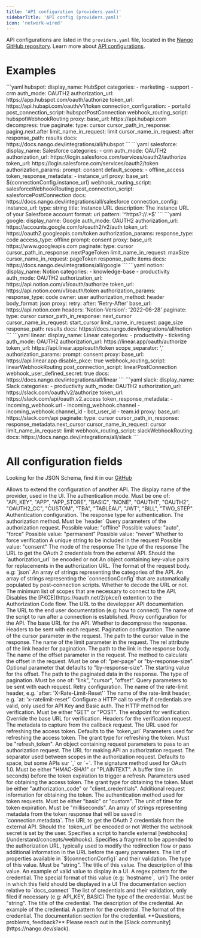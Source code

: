 ```yaml
---
title: 'API configuration (providers.yaml)'
sidebarTitle: 'API config (providers.yaml)'
icon: 'network-wired'
---
```


API configurations are listed in the `providers.yaml` file, located in the [Nango GitHub repository](https://github.com/NangoHQ/nango/blob/master/packages/shared/providers.yaml). Learn more about [API configurations](/understand/concepts/integrations#api-configurations).

# Examples

<Tabs>

<Tab title="Hubspot">
```yaml
hubspot:
    display_name: HubSpot
    categories:
        - marketing
        - support
        - crm
    auth_mode: OAUTH2
    authorization_url: https://app.hubspot.com/oauth/authorize
    token_url: https://api.hubapi.com/oauth/v1/token
    connection_configuration:
        - portalId
    post_connection_script: hubspotPostConnection
    webhook_routing_script: hubspotWebhookRouting
    proxy:
        base_url: https://api.hubapi.com
        decompress: true
        paginate:
            type: cursor
            cursor_path_in_response: paging.next.after
            limit_name_in_request: limit
            cursor_name_in_request: after
            response_path: results
    docs: https://docs.nango.dev/integrations/all/hubspot
```

</Tab>

<Tab title="Salesforce">
```yaml
salesforce:
    display_name: Salesforce
    categories:
        - crm
    auth_mode: OAUTH2
    authorization_url: https://login.salesforce.com/services/oauth2/authorize
    token_url: https://login.salesforce.com/services/oauth2/token
    authorization_params:
        prompt: consent
    default_scopes:
        - offline_access
    token_response_metadata:
        - instance_url
    proxy:
        base_url: ${connectionConfig.instance_url}
    webhook_routing_script: salesforceWebhookRouting
    post_connection_script: salesforcePostConnection
    docs: https://docs.nango.dev/integrations/all/salesforce
    connection_config:
        instance_url:
            type: string
            title: Instance URL
            description: The instance URL of your Salesforce account
            format: uri
            pattern: '^https?://.*$'
```

</Tab>

<Tab title="Google">
```yaml
google:
    display_name: Google
    auth_mode: OAUTH2
    authorization_url: https://accounts.google.com/o/oauth2/v2/auth
    token_url: https://oauth2.googleapis.com/token
    authorization_params:
        response_type: code
        access_type: offline
        prompt: consent
    proxy:
        base_url: https://www.googleapis.com
        paginate:
            type: cursor
            cursor_path_in_response: nextPageToken
            limit_name_in_request: maxSize
            cursor_name_in_request: pageToken
            response_path: items
    docs: https://docs.nango.dev/integrations/all/google
```

</Tab>

<Tab title="Notion">
```yaml
notion:
    display_name: Notion
    categories:
        - knowledge-base
        - productivity
    auth_mode: OAUTH2
    authorization_url: https://api.notion.com/v1/oauth/authorize
    token_url: https://api.notion.com/v1/oauth/token
    authorization_params:
        response_type: code
        owner: user
    authorization_method: header
    body_format: json
    proxy:
        retry:
            after: 'Retry-After'
        base_url: https://api.notion.com
        headers:
            'Notion-Version': '2022-06-28'
        paginate:
            type: cursor
            cursor_path_in_response: next_cursor
            cursor_name_in_request: start_cursor
            limit_name_in_request: page_size
            response_path: results
    docs: https://docs.nango.dev/integrations/all/notion
```

</Tab>

<Tab title="Linear">
```yaml
linear:
    display_name: Linear
    categories:
        - productivity
        - ticketing
    auth_mode: OAUTH2
    authorization_url: https://linear.app/oauth/authorize
    token_url: https://api.linear.app/oauth/token
    scope_separator: ','
    authorization_params:
        prompt: consent
    proxy:
        base_url: https://api.linear.app
    disable_pkce: true
    webhook_routing_script: linearWebhookRouting
    post_connection_script: linearPostConnection
    webhook_user_defined_secret: true
    docs: https://docs.nango.dev/integrations/all/linear
```

</Tab>

<Tab title="Slack">
```yaml
slack:
    display_name: Slack
    categories:
        - productivity
    auth_mode: OAUTH2
    authorization_url: https://slack.com/oauth/v2/authorize
    token_url: https://slack.com/api/oauth.v2.access
    token_response_metadata:
        - incoming_webhook.url
        - incoming_webhook.channel
        - incoming_webhook.channel_id
        - bot_user_id
        - team.id
    proxy:
        base_url: https://slack.com/api
        paginate:
            type: cursor
            cursor_path_in_response: response_metadata.next_cursor
            cursor_name_in_request: cursor
            limit_name_in_request: limit
    webhook_routing_script: slackWebhookRouting
    docs: https://docs.nango.dev/integrations/all/slack
```

</Tab>

</Tabs>

# All configuration fields

<Tip>Looking for the JSON Schema, find it in our [GitHub](https://github.com/NangoHQ/nango/blob/master/scripts/validation/providers/schema.json)</Tip>

<ResponseField name="alias" type="string">
    Allows to extend the configuration of another API.
</ResponseField>

<ResponseField name="display_name" type="string" required>
    The display name of the provider, used in the UI.
</ResponseField>

<ResponseField name="auth_mode" type="string" >
    The authentication mode. Must be one of: "API_KEY", "APP", "APP_STORE", "BASIC", "NONE", "OAUTH1", "OAUTH2", "OAUTH2_CC", "CUSTOM", "TBA", "TABLEAU", "JWT", "BILL", "TWO_STEP".
</ResponseField>

<ResponseField name="auth" type="object">
    Authentication configuration.
    <Expandable>
        <ResponseField name="response_type" type="string">
            The response type for authentication.
        </ResponseField>
    </Expandable>
</ResponseField>

<ResponseField name="authorization_method" type="string">
    The authorization method. Must be `header`
</ResponseField>

<ResponseField name="authorization_params" type="object">
    Query parameters of the authorization request.
    <Expandable>
        <ResponseField name="access_type" type="string">
            Possible value: "offline"
        </ResponseField>
        <ResponseField name="approval_prompt" type="string">
            Possible values: "auto", "force"
        </ResponseField>
        <ResponseField name="duration" type="string">
            Possible value: "permanent"
        </ResponseField>
        <ResponseField name="expiration" type="string">
            Possible value: "never"
        </ResponseField>
        <ResponseField name="force_verify" type="boolean">
            Whether to force verification
        </ResponseField>
        <ResponseField name="nonce" type="string">
            A unique string to be included in the request
        </ResponseField>
        <ResponseField name="prompt" type="string">
            Possible value: "consent"
        </ResponseField>
        <ResponseField name="response_mode" type="string">
            The mode of the response
        </ResponseField>
        <ResponseField name="response_type" type="string">
            The type of the response
        </ResponseField>
    </Expandable>
</ResponseField>

<ResponseField name="authorization_url" type="string">
    The URL to get the OAuth 2 credentials from the external API.
</ResponseField>

<ResponseField name="authorization_url_encoded" type="boolean">
    Should the `authorization_url` be encoded or not
</ResponseField>

<ResponseField name="authorization_url_replacements" type="object">
    An object containing key-value pairs for replacements in the authorization URL.
</ResponseField>

<ResponseField name="body_format" type="string">
    The format of the request body. e.g: `json`
</ResponseField>

<ResponseField name="categories" type="array">
    An array of strings representing the categories of the API.
</ResponseField>

<ResponseField name="connection_configuration" type="array">
    An array of strings representing the `connectionConfig` that are automatically populated by post-connection scripts.
</ResponseField>

<ResponseField name="decode_url" type="boolean">
    Whether to decode the URL or not.
</ResponseField>

<ResponseField name="default_scopes" type="array">
    The minimum list of scopes that are necessary to connect to the API.
</ResponseField>

<ResponseField name="disable_pkce" type="boolean">
    Disables the [PKCE](https://oauth.net/2/pkce/) extention to the Authorization Code flow.
</ResponseField>

<ResponseField name="docs" type="string">
    The URL to the developper API documentation.
</ResponseField>

<ResponseField name="docs_connect" type="string">
    The URL to the end user documentation (e.g: how to connect).
</ResponseField>

<ResponseField name="post_connection_script" type="string">
    The name of the script to run after a connection is established.
</ResponseField>

<ResponseField name="proxy" type="object">
    Proxy configuration for the API.
    <Expandable>
        <ResponseField name="base_url" type="string">
            The base URL for the API.
        </ResponseField>
        <ResponseField name="decompress" type="boolean">
            Whether to decompress the response.
        </ResponseField>
        <ResponseField name="headers" type="object">
            Headers to be sent with each request.
        </ResponseField>
        <ResponseField name="paginate" type="object">
            Pagination configuration.
            <Expandable>
                <ResponseField name="cursor_name_in_request" type="string">
                    The name of the cursor parameter in the request.
                </ResponseField>
                <ResponseField name="cursor_path_in_response" type="string">
                    The path to the cursor value in the response.
                </ResponseField>
                <ResponseField name="limit_name_in_request" type="string">
                    The name of the limit parameter in the request.
                </ResponseField>
                <ResponseField name="link_rel_in_response_header" type="string">
                    The rel attribute of the link header for pagination.
                </ResponseField>
                <ResponseField name="link_path_in_response_body" type="string">
                    The path to the link in the response body.
                </ResponseField>
                <ResponseField name="offset_name_in_request" type="string">
                    The name of the offset parameter in the request.
                </ResponseField>
                <ResponseField name="offset_calculation_method" type="string">
                    The method to calculate the offset in the request. Must be one of: "per-page" or "by-response-size". Optional parameter that defaults to "by-response-size".
                </ResponseField>
                <ResponseField name="offset_start_value" type="number">
                    The starting value for the offset.
                </ResponseField>
                <ResponseField name="response_path" type="string">
                    The path to the paginated data in the response.
                </ResponseField>
                <ResponseField name="type" type="string">
                    The type of pagination. Must be one of: "link", "cursor", "offset".
                </ResponseField>
            </Expandable>
        </ResponseField>
        <ResponseField name="query" type="object">
            Query parameters to be sent with each request.
        </ResponseField>
        <ResponseField name="retry" type="object">
            Retry configuration.
            <Expandable>
                <ResponseField name="after" type="string">
                    The name of the rate-limit header, e.g. `after: 'X-Rate-Limit-Reset'`
                </ResponseField>
                <ResponseField name="at" type="string">
                    The name of the rate-limit header, e.g. `at: 'x-ratelimit-reset'`
                </ResponseField>
            </Expandable>
        </ResponseField>
        <ResponseField name="verification" type="object" required>
            Configure a HTTP call to verify if credentials are valid, only used for API Key and Basic auth.
            <Expandable>
                <ResponseField name="method" type="string">
                    The HTTP method for verification. Must be either "GET" or "POST".
                </ResponseField>
                <ResponseField name="endpoint" type="string" required>
                    The endpoint for verification.
                </ResponseField>
                <ResponseField name="base_url_override" type="string">
                    Override the base URL for verification.
                </ResponseField>
                <ResponseField name="headers" type="object">
                    Headers for the verification request.
                </ResponseField>
            </Expandable>
        </ResponseField>
    </Expandable>
</ResponseField>

<ResponseField name="redirect_uri_metadata" type="array">
    The metadata to capture from the callback request.
</ResponseField>

<ResponseField name="refresh_url" type="string">
    The URL used for refreshing the access token. Defaults to the `token_url`
</ResponseField>

<ResponseField name="refresh_params" type="object">
    Parameters used for refreshing the access token.
    <Expandable>
        <ResponseField name="grant_type" type="string">
            The grant type for refreshing the token. Must be "refresh_token".
        </ResponseField>
    </Expandable>
</ResponseField>

<ResponseField name="request_params" type="object">
    An object containing request parameters to pass to an authorization request.
</ResponseField>

<ResponseField name="request_url" type="string">
    The URL for making API an authorization request.
</ResponseField>

<ResponseField name="scope_separator" type="string">
    The separator used between scopes in the authorization request.
    Defaults to space, but some APIs sur `,` or `+`.
</ResponseField>

<ResponseField name="signature_method" type="string">
    The signature method used for OAuth 1.0. Must be either "HMAC-SHA1" or "PLAINTEXT".
</ResponseField>

<ResponseField name="token_expiration_buffer" type="number">
    A buffer time (in seconds) before the token expiration to trigger a refresh.
</ResponseField>

<ResponseField name="token_params" type="object">
    Parameters used for obtaining the access token.
    <Expandable>
        <ResponseField name="grant_type" type="string">
            The grant type for obtaining the token. Must be either "authorization_code" or "client_credentials".
        </ResponseField>
        <ResponseField name="request" type="string">
            Additional request information for obtaining the token.
        </ResponseField>
    </Expandable>
</ResponseField>

<ResponseField name="token_request_auth_method" type="string">
    The authentication method used for token requests. Must be either "basic" or "custom".
</ResponseField>

<ResponseField name="expires_in_unit" type="string">
    The unit of time for token expiration. Must be "milliseconds".
</ResponseField>

<ResponseField name="token_response_metadata" type="array">
    An array of strings representing metadata from the token response that will be saved in `connection.metadata`.
</ResponseField>

<ResponseField name="token_url" type="string">
    The URL to get the OAuth 2 credentials from the external API.
</ResponseField>

<ResponseField name="token_url_encoded" type="boolean">
    Should the `token_url` be encoded or not
</ResponseField>


<ResponseField name="webhook_user_defined_secret" type="boolean">
    Wether the webhook secret is set by the user.
</ResponseField>

<ResponseField name="webhook_routing_script" type="array">
    Specifies a script to handle external [webhooks](/understand/concepts/webhooks).
</ResponseField>

<ResponseField name="authorization_url_fragment" type="string">
    Specifies a fragment to be appended to the authorization URL, typically used to modify the redirection flow or pass additional information in the URL before the query parameters.
</ResponseField>

<ResponseField name="connection_config" type="object">
    The list of properties available in `${connectionConfig}` and their validation.
    <Expandable>
        <ResponseField name="[name]" type="object">
            <Expandable>
                <ResponseField name="type" type="string" required>
                    The type of this value. Must be "string".
                </ResponseField>
                <ResponseField name="title" type="string" required>
                    The title of this value.
                </ResponseField>
                <ResponseField name="description" type="string" required>
                    The description of this value.
                </ResponseField>
                <ResponseField name="example" type="string">
                    An example of valid value to display in a UI.
                </ResponseField>
                <ResponseField name="pattern" type="string">
                    A regex pattern for the credential.
                </ResponseField>
                <ResponseField name="format" type="string">
                    The special format of this value (e.g: `hostname`, `uri`)
                </ResponseField>
                <ResponseField name="order" type="number">
                    The order in which this field should be displayed in a UI
                </ResponseField>
                <ResponseField name="doc_section" type="string">
                    The documentation section relative to `docs_connect`
                </ResponseField>
            </Expandable>
        </ResponseField>
    </Expandable>
</ResponseField>

<ResponseField name="credentials" type="object">
    The list of credentials and their validation, only filed if necessary (e.g: API_KEY, BASIC)
    <Expandable>
        <ResponseField name="[credential_name]" type="object">
            <Expandable>
                <ResponseField name="type" type="string" required>
                    The type of the credential. Must be "string".
                </ResponseField>
                <ResponseField name="title" type="string" required>
                    The title of the credential.
                </ResponseField>
                <ResponseField name="description" type="string" required>
                    The description of the credential.
                </ResponseField>
                <ResponseField name="example" type="string">
                    An example of the credential.
                </ResponseField>
                <ResponseField name="pattern" type="string">
                    A pattern for the credential.
                </ResponseField>
                <ResponseField name="format" type="string">
                    The format of the credential.
                </ResponseField>
                <ResponseField name="doc_section" type="string">
                    The documentation section for the credential.
                </ResponseField>
            </Expandable>
        </ResponseField>
    </Expandable>
</ResponseField>

<Tip>
**Questions, problems, feedback?** Please reach out in the [Slack community](https://nango.dev/slack).
</Tip>
